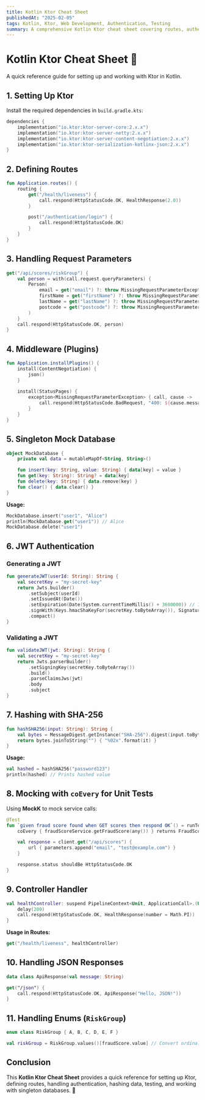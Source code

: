 ```yaml
---
title: Kotlin Ktor Cheat Sheet
publishedAt: "2025-02-05"
tags: Kotlin, Ktor, Web Development, Authentication, Testing
summary: A comprehensive Kotlin Ktor cheat sheet covering routes, authentication, testing, JWT, and more.
---
```


# **Kotlin Ktor Cheat Sheet** 🚀

A quick reference guide for setting up and working with Ktor in Kotlin.



## **1. Setting Up Ktor**
Install the required dependencies in `build.gradle.kts`:

```kotlin
dependencies {
    implementation("io.ktor:ktor-server-core:2.x.x")
    implementation("io.ktor:ktor-server-netty:2.x.x")
    implementation("io.ktor:ktor-server-content-negotiation:2.x.x")
    implementation("io.ktor:ktor-serialization-kotlinx-json:2.x.x")
}
```



## **2. Defining Routes**
```kotlin
fun Application.routes() {
    routing {
        get("/health/liveness") {
            call.respond(HttpStatusCode.OK, HealthResponse(2.0))
        }

        post("/authentication/login") {
            call.respond(HttpStatusCode.OK)
        }
    }
}
```



## **3. Handling Request Parameters**
```kotlin
get("/api/scores/riskGroup") {
    val person = with(call.request.queryParameters) {
        Person(
            email = get("email") ?: throw MissingRequestParameterException("email"),
            firstName = get("firstName") ?: throw MissingRequestParameterException("firstName"),
            lastName = get("lastName") ?: throw MissingRequestParameterException("lastName"),
            postcode = get("postcode") ?: throw MissingRequestParameterException("postcode")
        )
    }
    call.respond(HttpStatusCode.OK, person)
}
```



## **4. Middleware (Plugins)**
```kotlin
fun Application.installPlugins() {
    install(ContentNegotiation) {
        json()
    }
    
    install(StatusPages) {
        exception<MissingRequestParameterException> { call, cause ->
            call.respond(HttpStatusCode.BadRequest, "400: ${cause.message}")
        }
    }
}
```



## **5. Singleton Mock Database**
```kotlin
object MockDatabase {
    private val data = mutableMapOf<String, String>()

    fun insert(key: String, value: String) { data[key] = value }
    fun get(key: String): String? = data[key]
    fun delete(key: String) { data.remove(key) }
    fun clear() { data.clear() }
}
```

**Usage:**
```kotlin
MockDatabase.insert("user1", "Alice")
println(MockDatabase.get("user1")) // Alice
MockDatabase.delete("user1")
```



## **6. JWT Authentication**
### **Generating a JWT**
```kotlin
fun generateJWT(userId: String): String {
    val secretKey = "my-secret-key"
    return Jwts.builder()
        .setSubject(userId)
        .setIssuedAt(Date())
        .setExpiration(Date(System.currentTimeMillis() + 3600000)) // 1 hour
        .signWith(Keys.hmacShaKeyFor(secretKey.toByteArray()), SignatureAlgorithm.HS256)
        .compact()
}
```

### **Validating a JWT**
```kotlin
fun validateJWT(jwt: String): String {
    val secretKey = "my-secret-key"
    return Jwts.parserBuilder()
        .setSigningKey(secretKey.toByteArray())
        .build()
        .parseClaimsJws(jwt)
        .body
        .subject
}
```



## **7. Hashing with SHA-256**
```kotlin
fun hashSHA256(input: String): String {
    val bytes = MessageDigest.getInstance("SHA-256").digest(input.toByteArray())
    return bytes.joinToString("") { "%02x".format(it) }
}
```

**Usage:**
```kotlin
val hashed = hashSHA256("password123")
println(hashed) // Prints hashed value
```



## **8. Mocking with `coEvery` for Unit Tests**
Using **MockK** to mock service calls:
```kotlin
@Test
fun `given fraud score found when GET scores then respond OK`() = runTestApplication {
    coEvery { fraudScoreService.getFraudScore(any()) } returns FraudScore(100)

    val response = client.get("/api/scores") {
        url { parameters.append("email", "test@example.com") }
    }

    response.status shouldBe HttpStatusCode.OK
}
```



## **9. Controller Handler**
```kotlin
val healthController: suspend PipelineContext<Unit, ApplicationCall>.(Unit) -> Unit = {
    delay(200)
    call.respond(HttpStatusCode.OK, HealthResponse(number = Math.PI))
}
```

**Usage in Routes:**
```kotlin
get("/health/liveness", healthController)
```



## **10. Handling JSON Responses**
```kotlin
data class ApiResponse(val message: String)

get("/json") {
    call.respond(HttpStatusCode.OK, ApiResponse("Hello, JSON!"))
}
```



## **11. Handling Enums (`RiskGroup`)**
```kotlin
enum class RiskGroup { A, B, C, D, E, F }

val riskGroup = RiskGroup.values()[fraudScore.value] // Convert ordinal to Enum
```


## **Conclusion**
This **Kotlin Ktor Cheat Sheet** provides a quick reference for setting up Ktor, defining routes, handling authentication, hashing data, testing, and working with singleton databases. 🚀
```
